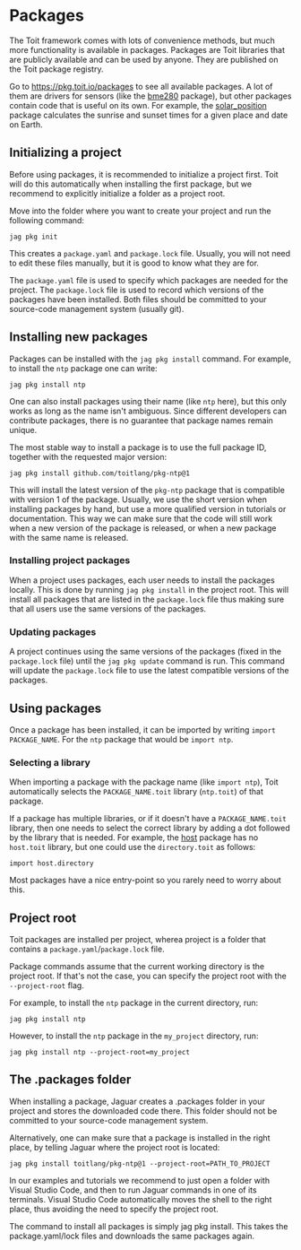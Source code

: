 # Packages
The Toit framework comes with lots of convenience methods, but much more
functionality is available in packages. Packages are Toit libraries that
are publicly available and can be used by anyone. They are published on the
Toit package registry.

Go to https://pkg.toit.io/packages to see all available packages. A lot of
them are drivers for sensors (like the
[bme280](https://pkg.toit.io/package/github.com%2Ftoitware%2Fbme280-driver)
package), but other packages contain code that is useful on its own. For
example, the
[solar_position](https://pkg.toit.io/package/github.com%2Ftoitware%2Ftoit-solar-position)
package calculates the sunrise and sunset times for a given place and date on Earth.

## Initializing a project
Before using packages, it is recommended to initialize a project first. Toit
will do this automatically when installing the first package, but we
recommend to explicitly initialize a folder as a project root.

Move into the folder where you want to create your project and run the
following command:

```shell
jag pkg init
```

This creates a `package.yaml` and `package.lock` file. Usually, you will
not need to edit these files manually, but it is good to know what they
are for.

The `package.yaml` file is used to specify which packages are needed for
the project. The `package.lock` file is used to record which versions of
the packages have been installed. Both files should be committed to your
source-code management system (usually git).

## Installing new packages
Packages can be installed with the `jag pkg install` command. For example,
to install the `ntp` package one can write:

```shell
jag pkg install ntp
```

One can also install packages using their name (like `ntp` here), but this
only works as long as the name isn't ambiguous. Since different developers
can contribute packages, there is no guarantee that package names remain
unique.

The most stable way to install a package is to use the full package ID,
together with the requested major version:

```shell
jag pkg install github.com/toitlang/pkg-ntp@1
```

This will install the latest version of the `pkg-ntp` package that is
compatible with version 1 of the package. Usually, we use the short
version when installing packages by hand, but use a more qualified
version in tutorials or documentation. This way we can make sure that
the code will still work when a new version of the package is released,
or when a new package with the same name is released.

### Installing project packages
When a project uses packages, each user needs to install the packages
locally. This is done by running `jag pkg install` in the project root.
This will install all packages that are listed in the `package.lock` file
thus making sure that all users use the same versions of the packages.

### Updating packages
A project continues using the same versions of the packages (fixed
in the `package.lock` file) until the `jag pkg update` command is
run. This command will update the `package.lock` file to use the latest
compatible versions of the packages.

## Using packages
Once a package has been installed, it can be imported by writing
`import PACKAGE_NAME`. For the `ntp` package that would be
`import ntp`.

### Selecting a library
When importing a package with the package name (like `import ntp`), Toit
automatically selects the `PACKAGE_NAME.toit` library (`ntp.toit`) of
that package.

If a package has multiple libraries, or if it doesn't have a
`PACKAGE_NAME.toit` library, then one needs to select the correct library
by adding a dot followed by the library that is needed. For example, the
[host](https://pkg.toit.io/package/github.com%2Ftoitlang%2Fpkg-host@v1)
package has no `host.toit` library, but one could use the `directory.toit`
as follows:

```toit
import host.directory
```

Most packages have a nice entry-point so you rarely need to worry about this.

## Project root
Toit packages are installed per project, wherea  project is a folder that
contains a `package.yaml`/`package.lock` file.

Package commands assume that the current working directory is the project
root. If that's not the case, you can specify the project root with the
`--project-root` flag.

For example, to install the `ntp` package in the current directory, run:

```shell
jag pkg install ntp
```

However, to install the `ntp` package in the `my_project` directory, run:

```shell
jag pkg install ntp --project-root=my_project
```

## The .packages folder
When installing a package, Jaguar creates a .packages folder in your
project and stores the downloaded code there. This folder should not
be committed to your source-code management system.

Alternatively, one can make sure that a package is installed in the right
place, by telling Jaguar where the project root is located:
```shell
jag pkg install toitlang/pkg-ntp@1 --project-root=PATH_TO_PROJECT
```

In our examples and tutorials we recommend to just open a folder with
Visual Studio Code, and then to run Jaguar commands in one of its terminals.
Visual Studio Code automatically moves the shell to the right place, thus
avoiding the need to specify the project root.

The command to install all packages is simply jag pkg install. This takes the
package.yaml/lock files and downloads the same packages again.
